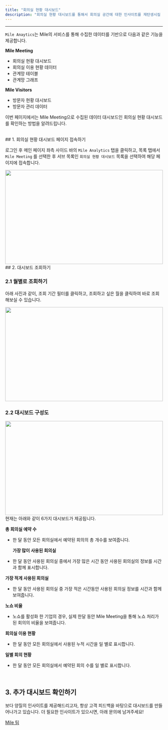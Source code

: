 ```yaml
---
title: "회의실 현황 대시보드"
description: "회의실 현황 대시보드를 통해서 회의실 공간에 대한 인사이트를 재탄생시킬 수 있습니다."
---
```


---

`Mile Anaytics`는 Mile의 서비스를 통해 수집한 데이터를 기반으로 다음과 같은 기능을 제공합니다.

**Mile Meeting**

-   회의실 현황 대시보드
-   회의실 이용 현황 데이터
-   관계망 테이블
-   관계망 그래프

**Mile Visitors**

-   방문자 현황 대시보드
-   방문자 관리 데이터

이번 페이지에서는 Mile Meeting으로 수집된 데이터 대시보드인 회의실 현황 대시보드를 확인하는 방법을 알려드립니다.

<br />
## 1. 회의실 현황 대시보드 페이지 접속하기

로그인 후 메인 페이지 좌측 사이드 바의 `Mile Analytics` 탭을 클릭하고, 목록 탭에서 `Mile Meeting` 를 선택한 후 서브 목록인 `회의실 현황 대시보드` 목록을 선택하여 해당 페이지에 접속합니다.

<Frame>
    <img src="/images/analytics/mile-meeting/meeting-dashboard/img1.png" width="100%" height="300" />
</Frame>

<br />
## 2. 대시보드 조회하기

### 2.1 월별로 조회하기

아래 사진과 같이, 조회 기간 필터를 클릭하고, 조회하고 싶은 월을 클릭하여 바로 조회해보실 수 있습니다.

<Frame>
    <img src="/images/analytics/mile-meeting/meeting-dashboard/img2.png" width="100%" height="300" />
</Frame>

<br />

### 2.2 대시보드 구성도

<Frame>
    <img src="/images/analytics/mile-meeting/meeting-dashboard/img3.png" width="100%" height="300" />
</Frame>

<br />
현재는 아래와 같이 6가지 대시보드가 제공됩니다.

**총 회의실 예약 수**

-   한 달 동안 모든 회의실에서 예약된 회의의 총 개수를 보여줍니다.

    **가장 많이 사용된 회의실**

-   한 달 동안 사용된 회의실 중에서 가장 많은 시간 동안 사용된 회의실의 정보를 시간과 함께 표시합니다.

**가장 적게 사용된 회의실**

-   한 달 동안 사용된 회의실 중 가장 적은 시간동안 사용된 회의실 정보를 시간과 함께 보여줍니다.

**노쇼 비율**

-   노쇼를 활성화 한 기업의 경우, 실제 한달 동안 Mile Meeting을 통해 노쇼 처리가 된 회의의 비율을 보여줍니다.

**회의실 이용 현황**

-   한 달 동안 모든 회의실에서 사용된 누적 시간을 일 별로 표시합니다.

**일별 회의 현황**

-   한 달 동안 모든 회의실에서 예약된 회의 수를 일 별로 표시합니다.

<br />

## 3. 추가 대시보드 확인하기

보다 양질의 인사이트를 제공해드리고자, 항상 고객 피드백을 바탕으로 대시보드를 만들어나가고 있습니다. 더 필요한 인사이트가 있으시면, 아래 문의에 남겨주세요!

[Mile 팀](https://mile.channel.io/home)

